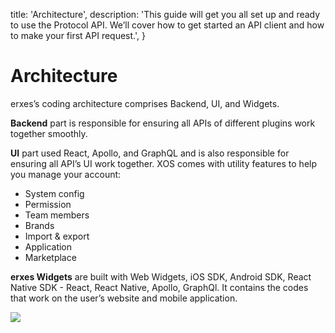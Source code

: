 
  title: 'Architecture',
  description:
    'This guide will get you all set up and ready to use the Protocol API. We’ll cover how to get started an API client and how to make your first API request.',
}

# Architecture

erxes’s coding architecture comprises Backend, UI, and Widgets.

**Backend** part is responsible for ensuring all APIs of different plugins work together smoothly.

**UI** part used React, Apollo, and GraphQL and is also responsible for ensuring all API’s UI work together. XOS comes with utility features to help you manage your account:

- System config
- Permission
- Team members
- Brands
- Import & export
- Application
- Marketplace

**erxes Widgets** are built with Web Widgets, iOS SDK, Android SDK, React Native SDK - React, React Native, Apollo, GraphQl. It contains the codes that work on the user’s website and mobile application.
 


<Db />

![](https://imagedelivery.net/5m26Aj-CutMXPPNacMs_yQ/5f9e74fe-e5d1-4cec-35a8-30db23622700/public)
